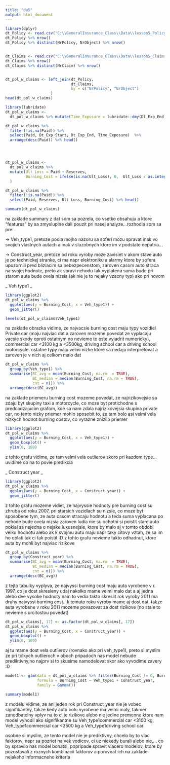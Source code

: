 ```yaml
---
title: "du5"
output: html_document
---
```


```r
library(dplyr)
dt_Policy <- read.csv("C:\\GeneralInsurance_Class\\Data\\lesson5_PolicyHistory.csv")%>% distinct(NrPolicy, NrObject, .keep_all = TRUE) 
dt_Policy %>% nrow()
dt_Policy %>% distinct(NrPolicy, NrObject) %>% nrow() 


dt_Claims <- read.csv("C:\\GeneralInsurance_Class\\Data\\lesson5_Claims.csv")%>% distinct(NrClaim, .keep_all = TRUE)
dt_Claims %>% nrow()
dt_Claims %>% distinct(NrClaim) %>% nrow()


dt_pol_w_claims <- left_join(dt_Policy, 
                             dt_Claims, 
                             by = c("NrPolicy", "NrObject")
                    )
head(dt_pol_w_claims)

library(lubridate)
dt_pol_w_claims <- 
  dt_pol_w_claims %>% mutate(Time_Exposure = lubridate::dmy(Dt_Exp_End) - lubridate::dmy(Dt_Exp_Start))

dt_pol_w_claims %>% 
  filter(!is.na(Paid)) %>% 
  select(Paid, Dt_Exp_Start, Dt_Exp_End, Time_Exposure)  %>% 
  arrange(desc(Paid)) %>% head()




dt_pol_w_claims <- 
  dt_pol_w_claims %>% 
  mutate(Ult_Loss = Paid + Reserves,
         Burning_Cost = ifelse(is.na(Ult_Loss), 0,  Ult_Loss / as.integer(Time_Exposure))
  )

dt_pol_w_claims %>% 
  filter(!is.na(Paid)) %>% 
  select(Paid, Reserves, Ult_Loss, Burning_Cost) %>% head()
```

```r
summary(dt_pol_w_claims)
```

na zaklade summary z dat som sa pozrela, co vsetko obsahuju a ktore "features" by sa zmysluplne dali pouzit pri nasej analyze...rozhodla som sa pre: 

-> Veh_type1, pretoze podla mojho nazoru sa soferi mozu spravat inak vo svojich vlastnych autach a inak v sluzobnych ktore im v podstate nepatria...

-> Construct_year, pretoze od roku vyroby moze zavisiet v akom stave auto je po technickej stranke, ci ma napr elektroniku a alarmy ktore by sofera upozornili pred bliziacim sa nebezpecenstom, zaroven casom auto straca na svojej hodnote, preto ak spravi nehodu tak vyplatena suma bude pri starom aute bude ovela nizsia (ak nie je to nejaky vzacny typ) ako pri novom


_ Veh type1 _

```r
library(ggplot2)
dt_pol_w_claims %>% 
  ggplot(aes(y = Burning_Cost, x = Veh_type1)) + 
  geom_jitter()
```
```r
levels(dt_pol_w_claims$Veh_type1)
```
na zaklade obrazka vidime, ze najvacsie burning cost maju typy vozidiel Private car (maju najviac dat a zaroven mozeme povedat ze vyplacaju vacsie skody oproti ostatnym no nevieme to este vyjadrit numericky), commercial car <3100 kg a <3500kg, driving school car a driving school motorcycle.
ostatne typy maju velmi nizke ktore sa nedaju interpretovat a zaroven je v nich aj celkom malo dat

```r
dt_pol_w_claims %>% 
  group_by(Veh_type1) %>% 
  summarise(BC_avg = mean(Burning_Cost, na.rm  = TRUE),
            BC_median = median(Burning_Cost, na.rm = TRUE),
            cnt = n()) %>% 
  arrange(desc(BC_avg))
```
na zaklade priemeru burning cost mozeme povedat, ze najrizikovejsie sa zdaju byt skupiny taxi a motorcycle, co moze byt protichodne s predcadzajucim grafom, kde sa nam zdala najrizikovejsia skupina private car, no tento nizky priemer mohlo sposobit to, ze tam bolo asi velmi vela nizkych hodnot burning costov, co vyrazne znizilo priemer 


```r
library(ggplot2)
dt_pol_w_claims %>% 
  ggplot(aes(y = Burning_Cost, x = Veh_type1)) + 
  geom_boxplot() +
  ylim(0, 100)
```
z tohto grafu vidime, ze tam velmi vela outlierov skoro pri kazdom type...uvidime co na to povie predikcia


_ Construct year _

```r
library(ggplot2)
dt_pol_w_claims %>% 
  ggplot(aes(y = Burning_Cost, x = Construct_year)) + 
  geom_jitter()
```
z tohto grafu mozeme vidiet, ze najvyssie hodnoty pre burning cost su zhruba od roku 2007, pri starsich vozidlach su nizsie, co moze byt sposobene tym, ze auta casom stracaju hodnotu a teda suma vyplacana po nehode bude ovela nizsia
zaroven ludia nie su ochotni si poistit stare auto pokial sa nejedna o nejake luxusnejsie, ktore by malo aj v tomto obdobi velku hodnotu alebo ak k svojmu autu maju napr taky citovy vztah, ze sa im ho oplati tak ci tak poistit :D
z tohto grafu nevieme takto odhadnut, ktore auta by mohli byt najviac rizikove

```r
dt_pol_w_claims %>% 
  group_by(Construct_year) %>% 
  summarise(BC_avg = mean(Burning_Cost, na.rm  = TRUE),
            BC_median = median(Burning_Cost, na.rm = TRUE),
            cnt = n()) %>% 
  arrange(desc(BC_avg))
```
z tejto tabulky vyplyva, ze najvyssi burning cost maju auta vyrobene v r. 1997, co je dost skresleny udaj nakolko mame velmi malo dat a aj jedna alebo dve vysoke hodnoty nam to vedia takto skreslit
rok vyroby 2011 ma druhy najvyssi burning cost...k tomuto roku vyroby mame aj dost dat, takze auta vyrobene v roku 2011 mozeme povazovat za dost rizikove (no stale to nevieme s urcitostou povedat)

```r
dt_pol_w_claims[, 17] <- as.factor(dt_pol_w_claims[, 17])
dt_pol_w_claims %>% 
  ggplot(aes(y = Burning_Cost, x = Construct_year)) + 
  geom_boxplot() +
  ylim(0, 100)
```
aj tu mame dost vela outlierov (rovnako ako pri veh_type1), preto si myslim ze pri tolkych outlieroch v oboch pripadoch nas model nebude prediktivny,no najprv si to skusime namodelovat skor ako vyvodime zavery :D


```r
model1 <- glm(data = dt_pol_w_claims %>% filter(Burning_Cost != 0, Burning_Cost < 100),
              formula = Burning_Cost ~ Veh_type1 + Construct_year,
              family = Gamma())

summary(model1)
```
z modelu vidime, ze ani jeden rok pri Construct_year nie je vobec signifikantny, takze kedy auto bolo vyrobene ma velmi maly, takmer zanedbatelny vplyv na to ci je rizikove alebo nie
jedine premenne ktore nam model vyhodil ako signifikantne su Veh_type1commercial car <3100 kg, Veh_type1commercial car <3500 kg a Veh_type1driving school car 

osobne si myslim, ze tento model nie je prediktivny, chcelo by to viac faktorov, napr sa pozriet na vek vodicov, ci uz niekedy burali alebo nie,... co by spravilo nas model bohatsi, popripade spravit viacero modelov, ktore by pozostavali z roznych kombinacii faktorov a porovnat ich na zaklade nejakeho informacneho kriteria



